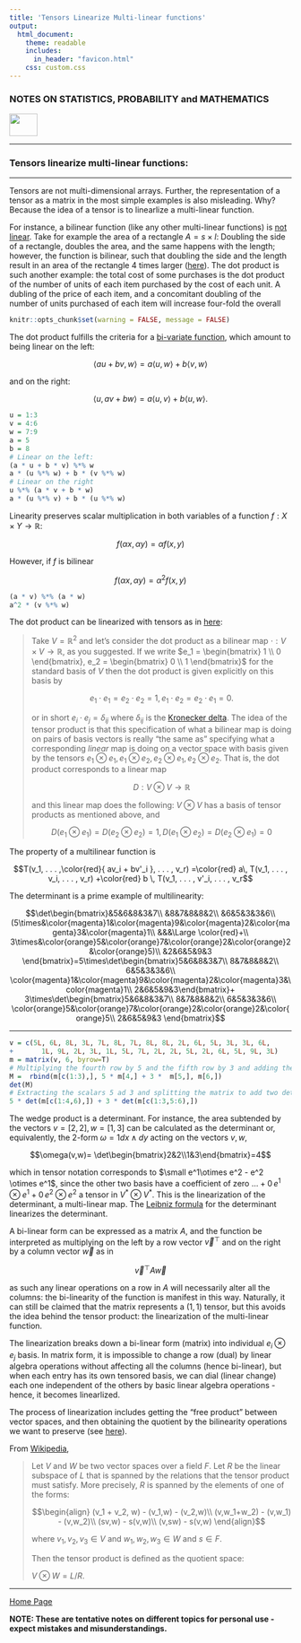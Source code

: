 ```yaml
---
title: 'Tensors Linearize Multi-linear functions'
output: 
  html_document:
    theme: readable
    includes:
      in_header: "favicon.html" 
    css: custom.css
---
```


### **NOTES ON STATISTICS, PROBABILITY and MATHEMATICS**

<a href="http://rinterested.github.io/statistics/index.html">
<img HEIGHT="40" WIDTH="50" src="logo.PNG"></a>

---

### Tensors linearize multi-linear functions:

---

Tensors are not multi-dimensional arrays. Further, the representation of a tensor as a matrix in the most simple examples is also misleading. Why? Because the idea of a tensor is to linearlize a multi-linear function.

For instance, a bilinear function (like any other multi-linear functions) is [not linear](https://math.stackexchange.com/a/1650713/152225). Take for example the area of a rectangle $A = s \times l$: Doubling the side of a rectangle, doubles the area, and the same happens with the length; however, the function is bilinear, such that doubling the side and the length result in an area of the rectangle $4$ times larger ([here](https://math.stackexchange.com/a/2064240/152225)). The dot product is such another example: the total cost of some purchases is the dot product of the number of units of each item purchased by the cost of each unit. A dubling of the price of each item, and a concomitant doubling of the number of units purchased of each item will increase four-fold the overall


```r
knitr::opts_chunk$set(warning = FALSE, message = FALSE) 
```

The dot product fulfills the criteria for a [bi-variate function](https://proofwiki.org/wiki/Dot_Product_Operator_is_Bilinear), which amount to being linear on the left:

$$\langle au + bv, w \rangle = a \langle u, w \rangle + b \langle v, w \rangle$$

and on the right:

$$\langle u, av + bw \rangle = a \langle u, v \rangle + b \langle u, w \rangle.$$

```r
u = 1:3
v = 4:6
w = 7:9
a = 5
b = 8
# Linear on the left:
(a * u + b * v) %*% w
a * (u %*% w) + b * (v %*% w)
# Linear on the right
u %*% (a * v + b * w)
a * (u %*% v) + b * (u %*% w)
```

Linearity preserves scalar multiplication in both variables of a function $f: X \times Y \to \mathbb R$:


$$ f(\alpha x , \alpha y) = \alpha f (x,y) $$

However, if $f$ is bilinear

$$ f(\alpha x , \alpha y) = \alpha^2 f(x,y) $$



```r
(a * v) %*% (a * w)
a^2 * (v %*% w)

```


The dot product can be linearized with tensors as in [here](https://math.stackexchange.com/a/4951370/994433):

> Take $V = \mathbb{R}^2$ and let's consider the dot product as a bilinear map $\cdot : V \times V \to \mathbb{R}$, as you suggested. If we write $e_1 = \begin{bmatrix} 1 \\ 0 \end{bmatrix}, e_2 = \begin{bmatrix} 0 \\ 1 \end{bmatrix}$ for the standard basis of $V$ then the dot product is given explicitly on this basis by
>
> $$e_1 \cdot e_1 = e_2 \cdot e_2 = 1, e_1 \cdot e_2 = e_2 \cdot e_1 = 0.$$
>
> or in short $e_i \cdot e_j = \delta_{ij}$ where $\delta_{ij}$ is the <a href="https://en.wikipedia.org/wiki/Kronecker_delta">Kronecker delta</a>. The idea of the tensor product is that this specification of what a bilinear map is doing on pairs of basis vectors is really "the same as" specifying what a corresponding *linear* map is doing on a vector space with basis given by the tensors $e_1 \otimes e_1, e_1 \otimes e_2, e_2 \otimes e_1, e_2 \otimes e_2$. That is, the dot product corresponds to a linear map
>
> $$D : V \otimes V \to \mathbb{R}$$
>
> and this linear map does the following: $V \otimes V$ has a basis of tensor products as mentioned above, and
>
> $$D(e_1 \otimes e_1) = D(e_2 \otimes e_2) = 1, D(e_1 \otimes e_2) = D(e_2 \otimes e_1) = 0$$



The property of a multilinear function is

$$T(v_1, . . . ,\color{red}{ av_i + bv'_i }, . . . , v_r)
=\color{red} a\, T(v_1, . . . , v_i, . . . , v_r) +\color{red} b \, T(v_1, . . . , v'_i, . . . , v_r$$

The determinant is a prime example of multilinearity:

$$\det\begin{bmatrix}&5&6&8&3&7\\
                           &8&7&8&8&2\\
                           &6&5&3&3&6\\
                           (5\times&\color{magenta}1&\color{magenta}9&\color{magenta}2&\color{magenta}3&\color{magenta}1\\
                           &&&\Large \color{red}+\\
                           3\times&\color{orange}5&\color{orange}7&\color{orange}2&\color{orange}2&\color{orange}5)\\
                           &2&6&5&9&3
\end{bmatrix}=5\times\det\begin{bmatrix}5&6&8&3&7\\
                           8&7&8&8&2\\
                           6&5&3&3&6\\
                           \color{magenta}1&\color{magenta}9&\color{magenta}2&\color{magenta}3&\color{magenta}1\\
                           2&6&5&9&3\end{bmatrix}+
                           3\times\det\begin{bmatrix}5&6&8&3&7\\
                           8&7&8&8&2\\
                           6&5&3&3&6\\
                           \color{orange}5&\color{orange}7&\color{orange}2&\color{orange}2&\color{orange}5\\
                           2&6&5&9&3
                           \end{bmatrix}$$


---

```r
v = c(5L, 6L, 8L, 3L, 7L, 8L, 7L, 8L, 8L, 2L, 6L, 5L, 3L, 3L, 6L, 
+       1L, 9L, 2L, 3L, 1L, 5L, 7L, 2L, 2L, 5L, 2L, 6L, 5L, 9L, 3L)
m = matrix(v, 6, byrow=T)
# Multiplying the fourth row by 5 and the fifth row by 3 and adding them:
M =  rbind(m[c(1:3),], 5 * m[4,] + 3 *  m[5,], m[6,])
det(M)
# Extracting the scalars 5 ad 3 and splitting the matrix to add two det:
5 * det(m[c(1:4,6),]) + 3 * det(m[c(1:3,5:6),])
```


The wedge product is a determinant. For instance, the area subtended by the vectors $v=[2,2], w=[1,3]$ can be calculated as the determinant or, equivalently, the 2-form $\omega=1 dx \wedge dy$ acting on the vectors $v,w$, 

$$\omega(v,w)= \det\begin{bmatrix}2&2\\1&3\end{bmatrix}=4$$

which in tensor notation corresponds to $\small  e^1\otimes e^2 - e^2 \otimes e^1$, since the other two basis have a coefficient of zero $\dots + 0 \, e^1 \otimes e^1 + 0\, e^2 \otimes e^2$ a tensor in $V^{\ast} \otimes V^{\ast}$. This is the linearization of the determinant, a multi-linear map. The [Leibniz formula](https://en.wikipedia.org/wiki/Leibniz_formula_for_determinants) for the determinant linearizes the determinant.

A bi-linear form can be expressed as a matrix $A$, and the function be interpreted as multiplying on the left by a row vector $\vec v^\top$ and on the right by a column vector $\vec w$ as in 

$$\vec v^\top A \vec w$$

as such any linear operations on a row in $A$ will necessarily alter all the columns: the bi-linearity of the function is manifest in this way. Naturally, it can still be claimed that the matrix represents a $(1,1)$ tensor, but this avoids the idea behind the tensor product: the linearization of the multi-linear function. 

The linearization breaks down a bi-linear form (matrix) into individual $e_i⊗e_j$ basis. In matrix form, it is impossible to change a row (dual) by linear algebra operations without affecting all the columns (hence bi-linear), but when each entry has its own tensored basis, we can dial (linear change) each one independent of the others by basic linear algebra operations - hence, it becomes linearlized.

The process of linearization includes getting the "free product" between vector spaces, and then obtaining the quotient by the bilinearity operations we want to preserve (see [here](https://youtu.be/K7f2pCQ3p3U?si=eh9H6thBrk9X4J3H)).

From [Wikipedia](https://en.wikipedia.org/wiki/Tensor_product#As_a_quotient_space),

> Let $V$ and $W$ be two vector spaces over a field $F$. Let $R$ be the linear subspace of $L$ that is spanned by the relations that the tensor product must satisfy. More precisely, $R$ is spanned by the elements of one of the forms:
>
> $$\begin{align}
(v_1 + v_2, w) - (v_1,w) - (v_2,w)\\
(v,w_1+w_2) - (v,w_1) - (v,w_2)\\
(sv,w) - s(v,w)\\
(v,sw) - s(v,w)
\end{align}$$
>
> where $v_1,v_2,v_3 \in V$ and $w_1,w_2,w_3 \in W$ and $s \in F$.
>
> Then the tensor product is defined as the quotient space:
>
> $V \otimes W = L/R$.

---
<a href="http://rinterested.github.io/statistics/index.html">Home Page</a>

**NOTE: These are tentative notes on different topics for personal use - expect mistakes and misunderstandings.**
